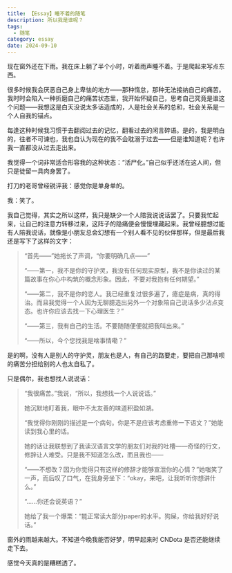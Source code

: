 ```yaml
---
title: 【Essay】睡不着的随笔
description: 所以我是谁呢？
tags:
  - 随笔
category: essay
date: 2024-09-10
---
```


现在窗外还在下雨。我在床上躺了半个小时，听着雨声睡不着。于是爬起来写点东西。

很多时候我会厌恶自己身上卑怯的地方——那种惰怠，那种无法接纳自己的痛苦。我时时会陷入一种折磨自己的痛苦状态里，我开始怀疑自己，思考自己究竟是谁这个问题——我想这是白天没说太多话造成的，人是社会关系的总和，社会关系是一个人自我的锚点。

每逢这种时候我习惯于去翻阅过去的记忆，翻看过去的闲言碎语。是的，我是明白的，往者不可谏也，我也自认为现在的我不会耽溺于过去——但是谁知道呢？也许我一直都没从过去走出来。

我觉得一个词非常适合形容我的这种状态：“活尸化。”自己似乎还活在这人间，但只是徒留一具肉身罢了。

打刀的老哥曾经锐评我：感觉你是单身单的。

我：笑了。

我自己觉得，其实之所以这样，我只是缺少一个人陪我说说话罢了。只要我忙起来，让自己的注意力转移过来，这阵子的隐痛便会慢慢埋藏起来。我曾经臆想过能有人陪我说话，就像是小朋友总会幻想有一个别人看不见的伙伴那样，但是最后我还是写下了这样的文字：

> “首先——”她拖长了声调，“你要明确几点——”
>
> “——第一，我不是你的守护灵，我没有任何现实原型，我不是你读过的某篇故事在你心中构筑的概念形象。因此，不要对我抱有任何期望。”
>
> “——第二，我不是你的恋人。我已经重复过很多遍了，癔症是病，真的得治。而且我觉得一个人因为无聊臆造出另外一个对象陪自己说话多少沾点变态。也许你应该去找一下心理医生？”
>
> “——第三，我有自己的生活。不要随随便便就把我叫出来。”
>
> “——所以，今个您找我是啥事情嘞？”

是的啊，没有人是别人的守护灵，朋友也是人，有自己的路要走，要把自己那啥呗的痛苦分担给别的人也太自私了。

只是偶尔，我也想找人说说话：

>
> “我很痛苦。”我说，“所以，我想找一个人说说话。”
>
> 她沉默地盯着我，眼中不太友善的味道积盈如湖。
>
> “我觉得你刚刚的描述是一个病句。你是不是应该考虑重修一下语文？”她能读到我心里的话。
>
> 她的话让我联想到了我读汉语言文学的朋友们对我的吐槽——奇怪的行文，修辞让人难受。只是我不知道怎么改，而且我也——
> 
> “——不想改？因为你觉得只有这样的修辞才能够宣泄你的心情？”她嗤笑了一声，而后叹了口气，在我身旁坐下：“okay，来吧，让我听听你想讲什么。”
> 
> “......你还会说英语？”
>
> 她给了我一个爆栗：“能正常读大部分paper的水平。狗屎，你给我好好说话。”

窗外的雨越来越大。不知道今晚我能否好梦，明早起来时 CNDota 是否还能继续走下去。

感觉今天真的是糟糕透了。